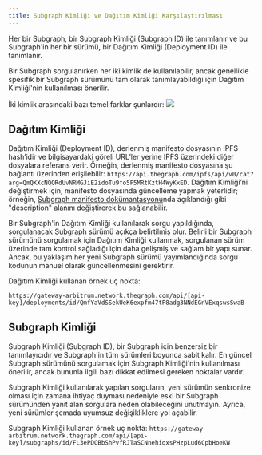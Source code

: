 ```yaml
---
title: Subgraph Kimliği ve Dağıtım Kimliği Karşılaştırılması
---
```


Her bir Subgraph, bir Subgraph Kimliği (Subgraph ID) ile tanımlanır ve bu Subgraph'in her bir sürümü, bir Dağıtım Kimliği (Deployment ID) ile tanımlanır.

Bir Subgraph sorgulanırken her iki kimlik de kullanılabilir, ancak genellikle spesifik bir Subgraph sürümünü tam olarak tanımlayabildiği için Dağıtım Kimliği'nin kullanılması önerilir.

İki kimlik arasındaki bazı temel farklar şunlardır: ![](/img/subgraph-id-vs-deployment-id.png)

## Dağıtım Kimliği

Dağıtım Kimliği (Deployment ID), derlenmiş manifesto dosyasının IPFS hash’idir ve bilgisayardaki göreli URL’ler yerine IPFS üzerindeki diğer dosyalara referans verir. Örneğin, derlenmiş manifesto dosyasına şu bağlantı üzerinden erişilebilir: `https://api.thegraph.com/ipfs/api/v0/cat?arg=QmQKXcNQQRdUvNRMGJiE2idoTu9fo5F5MRtKztH4WyKxED`. Dağıtım Kimliği’ni değiştirmek için, manifesto dosyasında güncelleme yapmak yeterlidir; örneğin, [Subgraph manifesto dokümantasyonu](https://github.com/graphprotocol/graph-node/blob/master/docs/subgraph-manifest.md#13-top-level-api)nda açıklandığı gibi "description" alanını değiştirerek bu sağlanabilir.

Bir Subgraph'in Dağıtım Kimliği kullanılarak sorgu yapıldığında, sorgulanacak Subgraph sürümü açıkça belirtilmiş olur. Belirli bir Subgraph sürümünü sorgulamak için Dağıtım Kimliği kullanmak, sorgulanan sürüm üzerinde tam kontrol sağladığı için daha gelişmiş ve sağlam bir yapı sunar. Ancak, bu yaklaşım her yeni Subgraph sürümü yayımlandığında sorgu kodunun manuel olarak güncellenmesini gerektirir.

Dağıtım Kimliği kullanan örnek uç nokta:

`https://gateway-arbitrum.network.thegraph.com/api/[api-key]/deployments/id/QmfYaVdSSekUeK6expfm47tP8adg3NNdEGnVExqswsSwaB`

## Subgraph Kimliği

Subgraph Kimliği (Subgraph ID), bir Subgraph için benzersiz bir tanımlayıcıdır ve Subgraph'in tüm sürümleri boyunca sabit kalır. En güncel Subgraph sürümünü sorgulamak için Subgraph Kimliği'nin kullanılması önerilir, ancak bununla ilgili bazı dikkat edilmesi gereken noktalar vardır.

Subgraph Kimliği kullanılarak yapılan sorguların, yeni sürümün senkronize olması için zamana ihtiyaç duyması nedeniyle eski bir Subgraph sürümünden yanıt alan sorgulara neden olabileceğini unutmayın. Ayrıca, yeni sürümler şemada uyumsuz değişikliklere yol açabilir.

Subgraph Kimliği kullanan örnek uç nokta: `https://gateway-arbitrum.network.thegraph.com/api/[api-key]/subgraphs/id/FL3ePDCBbShPvfRJTaSCNnehiqxsPHzpLud6CpbHoeKW`
